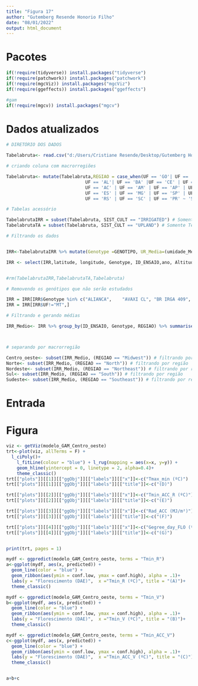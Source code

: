 ```yaml
---
title: "Figura 17"
author: "Gutemberg Resende Honorio Filho"
date: "08/01/2022"
output: html_document
---
```


# Pacotes

```r

if(!require(tidyverse)) install.packages("tidyverse")
if(!require(patchwork)) install.packages("patchwork")
if(!require(mgcViz)) install.packages("mgcViz")
if(!require(ggeffects)) install.packages("ggeffects")

#gam
if(!require(mgcv)) install.packages("mgcv")

```


# Dados atualizados


```r


# DIRETÓRIO DOS DADOS 

Tabelabruta<- read.csv("d:/Users/Cristiane Resende/Desktop/Gutemberg Honorio/Mestrado/Repositorio_4/Analise_e_modelagem_Arroz/Merge_1980_2018.csv", header = TRUE, sep = ",", stringsAsFactors = FALSE) # tabela com os dados originais

# criando coluna com macrorregiões

Tabelabruta<- mutate(Tabelabruta,REGIAO = case_when(UF == 'GO'| UF == 'DF' |UF == 'MS' | UF == 'MT' ~ 'Midwest',
                              UF == 'AL'| UF == 'BA' |UF == 'CE' | UF == 'MA' | UF == 'PB' | UF == 'PE' | UF == 'PI' | UF == 'RN' | UF == 'SE' ~ 'Northeast',
                              UF == 'AC' | UF == 'AM' | UF == 'AP' | UF == 'PA' | UF == 'RO' | UF == 'RR' | UF == 'TO' ~ 'North',
                              UF == 'ES' | UF == 'MG' | UF == 'SP' | UF == 'RJ' ~ 'Southeast',
                              UF == 'RS' | UF == 'SC' | UF == 'PR' ~ 'South'))

# Tabelas acessório

TabelabrutaIRR = subset(Tabelabruta, SIST_CULT == "IRRIGATED") # Somente Irrigado
TabelabrutaTA = subset(Tabelabruta, SIST_CULT == "UPLAND") # Somente Terras altas

# Filtrando os dados


IRR<-TabelabrutaIRR %>% mutate(Genotype =GENOTIPO, UR_Media=(umidade_Media),UR_V=	(umidade_V), UR_fld_m=	(umidade_fld_m),	UR_R=	(umidade_R), Graus_dia_ciclo=(graus_dia_ciclo), Graus_dia_FLO=(graus_dia_FLO+graus_dia_IP))

IRR <- select(IRR,latitude, longitude, Genotype, ID_ENSAIO,ano, Altitude, REGIAO, UF, FLO_E, Tmax_Maxima ,Tmax_fld_m ,	Tmax_R,	Tmax_ACC_R, Tmax_Minima,	Tmax_Media,Tmax_V ,Tmax_ACC_V,	Tmin_Maxima,Tmin_Minima ,	Tmin_Media ,	Tmin_V ,	Tmin_ACC_V , Tmin_fld_m ,	Tmin_R,	Tmin_ACC_R , Chuva_ACC ,	Chuva_ACC_V, Chuva_ACC_R, Rad_ACC_R ,	Rad_ACC ,	Rad_ACC_V, UR_Media, UR_V, UR_fld_m,	UR_R, Graus_dia_ciclo, Graus_dia_FLO, ano)


#rm(TabelabrutaIRR,TabelabrutaTA,Tabelabruta)

# Removendo os genótipos que não serão estudados

IRR = IRR[IRR$Genotype %in% c("ALIANCA",	"AVAXI CL",	"BR IRGA 409",	"BR IRGA 410",	"BR IRGA 412",	"BR IRGA 414",	"BRS 7 TAIM",	"BRS A701 CL",	"BRS A702 CL",	"BRS A704",	"BRS ALVORADA",	"BRS BIGUA",	"BRS CATIANA",	"BRS CIRAD 302",	"BRS FORMOSO",	"BRS FRONTEIRA",	"BRS GUARA",	"BRS JABURU",	"BRS JACANA",	"BRS PAMPA",	"BRS PAMPEIRA",	"BRS PELOTA",	"BRS QUERENCIA",	"BRS SINUELO CL",	"BRS TROPICAL",	"BRSMG RUBELITA",	"CICA 8",	"CT8452",	"DIAMANTE",	"EEA34",	"EMPASC 101",	"EMPASC 102",	"EPAGRI 108",	"EPAGRI 109",	"EPAGRI97-01",	"EPAGRI97-05",	"EPAGRI97-06",	"H6",	"H7 CL",	"IAC1289",	"IAC1298",	"IAC1299",	"IAC1307",	"IAC1311",	"IAPAR 58",	"IRGA 417",	"IRGA 422 CL",	"IRGA 424",	"IRGA 424 RI",	"IRGA 425",	"IRGA 426",	"IRGA 427",	"IRGA 428",	"IRGA 429",	"IRGA 430",	"IRGA97-05",	"IRGA97-10",	"IRGA97-11",	"IRGA97-28",	"JAVAE",	"JEQUITIBA",	"MARAJO",	"METICA 1",	"MOXOTO",	"OUROMINAS",	"PR267",	"PR268",	"PR306",	"PR331",	"PR349",	"PR380",	"PR498",	"PR631",	"PR67",	"PUITA INTA CL",	"RORAIMA",	"SAO FRANCISCO",	"SC138",	"SC173",	"SC237",	"SC240",	"SC250",	"SCS 112",	"SCS 114 ANDOSAN",	"SCS 116 SATORU",	"SCS 121 CL",	"SCSBRS 111",	"SCSBRS 113 TIO TAKA",	"SCSBRS PIRACEMA",	"SG11551",	"URUCUI"),]
IRR = IRR[IRR$UF!="MT",]

# Filtrando e gerando médias

IRR_Medio<- IRR %>% group_by(ID_ENSAIO, Genotype, REGIAO) %>% summarise(  FLO_M= mean(FLO_E),  latitude= mean(latitude), longitude = mean(longitude), altitude = mean(Altitude), Tmax_Max = mean(Tmax_Maxima) ,Tmax_FLO= mean(Tmax_fld_m ),	Tmax_R= mean( Tmax_R),	Tmax_ACC_R= mean(Tmax_ACC_R ), Tmax_Min= mean(Tmax_Minima ),	Tmax_M= mean( Tmax_Media),Tmax_V = mean(Tmax_V ),Tmax_ACC_V= mean(Tmax_ACC_V ),	Tmin_Max= mean(Tmin_Maxima ),Tmin_Min = mean(Tmin_Minima ),	Tmin_M = mean(Tmin_Media ),	Tmin_V = mean(Tmin_V ),	Tmin_ACC_V = mean(Tmin_ACC_V ), Tmin_FLO = mean( Tmin_fld_m),	Tmin_R= mean(Tmin_R ),	Tmin_ACC_R = mean(Tmin_ACC_R ), Rainfall_ACC = mean(Chuva_ACC ),	Rainfall_ACC_V= mean(Chuva_ACC_V ), Rainfall_ACC_R= mean(Chuva_ACC_R ), Rad_ACC_R = mean(Rad_ACC_R ),	Rad_ACC = mean(Rad_ACC ),	Rad_ACC_V= mean(Rad_ACC_V ), HU_M= mean( UR_Media), HU_V= mean( UR_V), HU_FLO= mean(UR_fld_m ),	HU_R= mean(UR_R ), Degree_days_cycle= mean(Graus_dia_ciclo ), Degree_days_FLO= mean(Graus_dia_FLO ))



# separando por macrorregião

Centro_oeste<- subset(IRR_Medio, (REGIAO == "Midwest")) # filtrando por região
Norte<- subset(IRR_Medio, (REGIAO == "North")) # filtrando por região
Nordeste<- subset(IRR_Medio, (REGIAO == "Northeast")) # filtrando por região
Sul<- subset(IRR_Medio, (REGIAO == "South")) # filtrando por região
Sudeste<- subset(IRR_Medio, (REGIAO == "Southeast")) # filtrando por região

```


# Entrada 

# Figura 

```r
viz <- getViz(modelo_GAM_Centro_oeste)
trt<-plot(viz, allTerms = F) +
  l_ciPoly()+
    l_fitLine(colour = "blue") + l_rug(mapping = aes(x=x, y=y)) +
    geom_hline(yintercept = 0, linetype = 2, alpha=0.4)+
    theme_classic()
trt[["plots"]][[1]][["ggObj"]][["labels"]][["x"]]<-c("Tmax_min (ºC)")
trt[["plots"]][[1]][["ggObj"]][["labels"]][["title"]]<-c("(D)")

trt[["plots"]][[2]][["ggObj"]][["labels"]][["x"]]<-c("Tmin_ACC_R (ºC)")
trt[["plots"]][[2]][["ggObj"]][["labels"]][["title"]]<-c("(E)")

trt[["plots"]][[3]][["ggObj"]][["labels"]][["x"]]<-c("Rad_ACC (MJ/m²)")
trt[["plots"]][[3]][["ggObj"]][["labels"]][["title"]]<-c("(F)")

trt[["plots"]][[4]][["ggObj"]][["labels"]][["x"]]<-c("Gegree_day_FLO (ºC)")
trt[["plots"]][[4]][["ggObj"]][["labels"]][["title"]]<-c("(G)")


print(trt, pages = 1)


```



```r

mydf <- ggpredict(modelo_GAM_Centro_oeste, terms = "Tmin_R")
a<-ggplot(mydf, aes(x, predicted)) +
  geom_line(color = "blue") +
  geom_ribbon(aes(ymin = conf.low, ymax = conf.high), alpha = .1)+
  labs(y = "Florescimento (DAE)",  x ="Tmin_R (ºC)", title = "(A)")+
  theme_classic()

mydf <- ggpredict(modelo_GAM_Centro_oeste, terms = "Tmin_V")
b<-ggplot(mydf, aes(x, predicted)) +
  geom_line(color = "blue") +
  geom_ribbon(aes(ymin = conf.low, ymax = conf.high), alpha = .1)+
  labs(y = "Florescimento (DAE)",  x ="Tmin_V (ºC)", title = "(B)")+
  theme_classic()

mydf <- ggpredict(modelo_GAM_Centro_oeste, terms = "Tmin_ACC_V")
c<-ggplot(mydf, aes(x, predicted)) +
  geom_line(color = "blue") +
  geom_ribbon(aes(ymin = conf.low, ymax = conf.high), alpha = .1)+
  labs(y = "Florescimento (DAE)",  x ="Tmin_ACC_V (ºC)", title = "(C)")+
  theme_classic()


a+b+c
```
